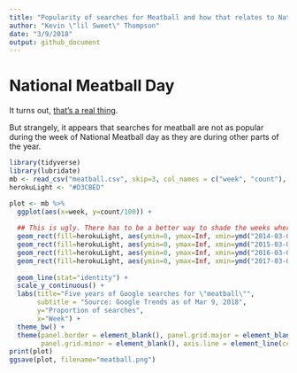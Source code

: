 ```yaml
---
title: "Popularity of searches for Meatball and how that relates to National Meatball Day"
author: "Kevin \"lil Sweet\" Thompson"
date: "3/9/2018"
output: github_document
---
```


# National Meatball Day
It turns out, [that's a real thing](https://www.google.com/search?q=international+meatball+day&oq=international+meatball+day&aqs=chrome..69i57j0.3576j0j7&sourceid=chrome&ie=UTF-8).

But strangely, it appears that searches for meatball are not as popular during the week of National Meatball day as they are during other parts of the year.

```r
library(tidyverse)
library(lubridate)
mb <- read_csv("meatball.csv", skip=3, col_names = c("week", "count"), col_types = cols(week=col_date(), count=col_integer()))
herokuLight <- "#D3CBED"
```

```r
plot <- mb %>%
  ggplot(aes(x=week, y=count/100)) +
  
  ## This is ugly. There has to be a better way to shade the weeks where meatball day fell
  geom_rect(fill=herokuLight, aes(ymin=0, ymax=Inf, xmin=ymd("2014-03-09"), xmax=ymd("2014-03-16"))) + 
  geom_rect(fill=herokuLight, aes(ymin=0, ymax=Inf, xmin=ymd("2015-03-08"), xmax=ymd("2015-03-15"))) +
  geom_rect(fill=herokuLight, aes(ymin=0, ymax=Inf, xmin=ymd("2016-03-06"), xmax=ymd("2016-03-13"))) +
  geom_rect(fill=herokuLight, aes(ymin=0, ymax=Inf, xmin=ymd("2017-03-05"), xmax=ymd("2017-03-12"))) +
  
  geom_line(stat="identity") +
  scale_y_continuous() + 
  labs(title="Five years of Google searches for \"meatball\"",
       subtitle = "Source: Google Trends as of Mar 9, 2018",
       y="Proportion of searches",
       x="Week") +
  theme_bw() + 
  theme(panel.border = element_blank(), panel.grid.major = element_blank(),
        panel.grid.minor = element_blank(), axis.line = element_line(colour = "black"))
print(plot)
ggsave(plot, filename="meatball.png")
```